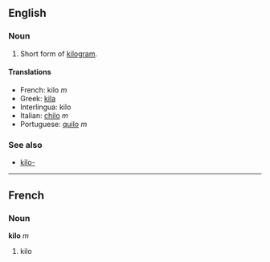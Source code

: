 ==English==
===Noun===
#Short form of [[kilogram]].

====Translations====
*French: kilo ''m''
*Greek: [[kila]]
*Interlingua: kilo
*Italian: [[chilo]] ''m''
*Portuguese: [[quilo]] ''m''

===See also===
*[[kilo-]]

----
==French==
===Noun===
'''kilo''' ''m''

#kilo